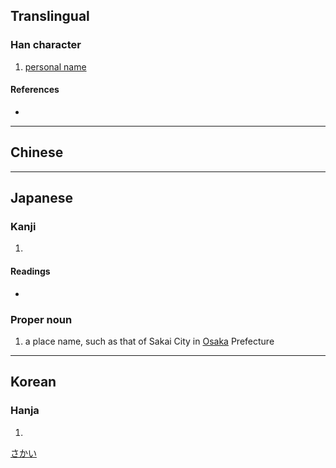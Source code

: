 {{character info/new}}
{{also|界}}
==Translingual==

===Han character===
{{Han char|rn=32|rad=土|as=09|sn=12|four=|canj=GWOL|ids=⿰土界}}

# [[personal name]]

====References====
* {{Han ref|kx=0234.190|dkj=05289|dj=0472.100|hdz=10463.080|uh=583A|ud=22586}}

----

==Chinese==
{{zh-see|界|v}}

----

==Japanese==

===Kanji===
{{ja-kanji|grade=|rs=土09}}

# {{defn|lang=ja|sort=土09}}

====Readings====
* {{ja-readings|on=[[かい]] (kai)|kun=[[さかい]] (sakai)}}

===Proper noun===
{{ja-pos|さかい|proper}}

# a place name, such as that of Sakai City in [[Osaka]] Prefecture

[[Category:ja:Cities|さかい]]

----

==Korean==

===Hanja===
{{ko-hanja|hangeul=계|rv=gye|mr=kye}}

# {{defn|lang=ko|sort=土09}}